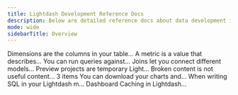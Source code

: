 ```yaml
---
title: Lightdash Development Reference Docs
description: Below are detailed reference docs about data development in Lightdash. That includes the YAML in Lightdash Semantic Layer and anywhere you need to use SQL.
mode: wide
sidebarTitle: Overview
---
```


<CardGroup>
  <Card title="Dimensions." href="/references/dimensions"  icon="file-lines" iconType="solid" horizontal>
  Dimensions are the columns in your table...
  </Card>

  <Card title="Metrics" href="/references/metrics" icon="file-lines" iconType="solid" horizontal>
    A metric is a value that describes...
  </Card>

  <Card title="Tables" href="/references/tables" icon="file-lines" iconType="solid" horizontal>
    You can run queries against...
  </Card>

  <Card title="Joins" href="/references/joins" icon="file-lines" iconType="solid" horizontal>
    Joins let you connect different models...
  </Card>

  <Card title="Preview Projects" href="/references/preview-projects" icon="file-lines" iconType="solid" horizontal>
    Preview projects are temporary Light...
  </Card>

  <Card title="Validator" href="/references/validating-your-content" icon="file-lines" iconType="solid" horizontal>
    Broken content is not useful content...
  </Card>

  <Card title="SQL Runner" href="/references/sql-runner" icon="folder" iconType="solid" horizontal>
    3 items
  </Card>

  <Card title="Content as Code" href="/references/content-as-code" icon="file-lines" iconType="solid" horizontal>
    You can download your charts and...
  </Card>

  <Card title="SQL Variables" href="/references/sql-variables" icon="file-lines" iconType="solid" horizontal>
    When writing SQL in your Lightdash m...
  </Card>

  <Card title="Caching" href="/references/caching" icon="file-lines" iconType="solid" horizontal>
    Dashboard Caching in Lightdash...
  </Card>
</CardGroup>
